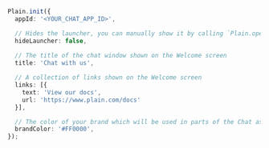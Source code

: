 ```typescript
Plain.init({
  appId: '<YOUR_CHAT_APP_ID>',

  // Hides the launcher, you can manually show it by calling `Plain.open()` (default: false)
  hideLauncher: false,
  
  // The title of the chat window shown on the Welcome screen
  title: 'Chat with us', 

  // A collection of links shown on the Welcome screen
  links: [{
    text: 'View our docs',
    url: 'https://www.plain.com/docs'
  }],

  // The color of your brand which will be used in parts of the Chat as well as the launcher color
  brandColor: '#FF0000',
});
```